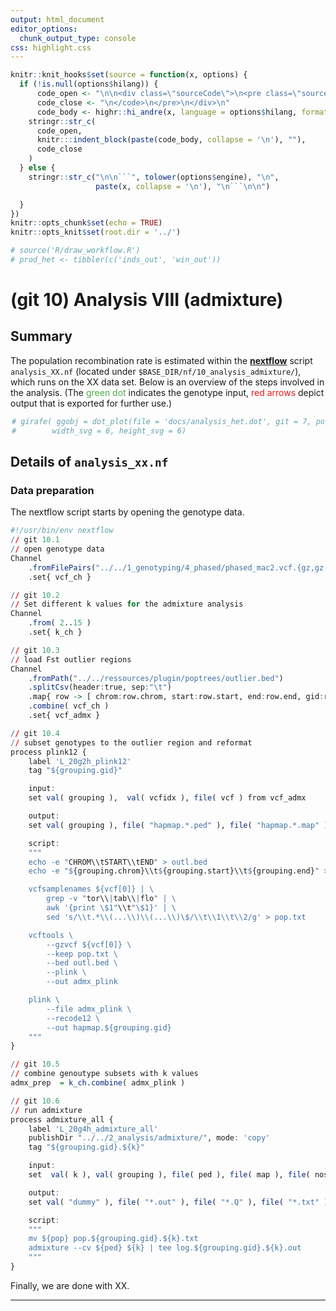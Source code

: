 ```yaml
---
output: html_document
editor_options:
  chunk_output_type: console
css: highlight.css
---
```


```r
knitr::knit_hooks$set(source = function(x, options) {
  if (!is.null(options$hilang)) {
      code_open <- "\n\n<div class=\"sourceCode\">\n<pre class=\"sourceCode\">\n<code class=\"sourceCode\">"
      code_close <- "\n</code>\n</pre>\n</div>\n"
      code_body <- highr::hi_andre(x, language = options$hilang, format = "html")
    stringr::str_c(
      code_open,
      knitr:::indent_block(paste(code_body, collapse = '\n'), ""),
      code_close
    )
  } else {
    stringr::str_c("\n\n```", tolower(options$engine), "\n",
                   paste(x, collapse = '\n'), "\n```\n\n")

  }
})
knitr::opts_chunk$set(echo = TRUE)
knitr::opts_knit$set(root.dir = '../')
```


```r
# source('R/draw_workflow.R')
# prod_het <- tibbler(c('inds_out', 'win_out'))
```

# (git 10) Analysis VIII (admixture)

## Summary

The population recombination rate is estimated within the [**nextflow**](https://www.nextflow.io/) script `analysis_XX.nf` (located under `$BASE_DIR/nf/10_analysis_admixture/`), which runs on the XX data set.
Below is an overview of the steps involved in the analysis.
(The <span style="color:#4DAF4A">green dot</span> indicates the genotype input, <span style="color:#E41A1C">red arrows</span> depict output that is exported for further use.)

<div style="max-width:500px; margin:auto;">
```r
# girafe( ggobj = dot_plot(file = 'docs/analysis_het.dot', git = 7, point_types = prod_het),
#        width_svg = 6, height_svg = 6)
```
</div>

## Details of `analysis_xx.nf`

### Data preparation

The nextflow script starts by opening the genotype data.

<div class="kclass">
```r
#!/usr/bin/env nextflow
// git 10.1
// open genotype data
Channel
	.fromFilePairs("../../1_genotyping/4_phased/phased_mac2.vcf.{gz,gz.tbi}")
	.set{ vcf_ch }

// git 10.2
// Set different k values for the admixture analysis
Channel
	.from( 2..15 )
	.set{ k_ch }

// git 10.3
// load Fst outlier regions
Channel
	.fromPath("../../ressources/plugin/poptrees/outlier.bed")
	.splitCsv(header:true, sep:"\t")
	.map{ row -> [ chrom:row.chrom, start:row.start, end:row.end, gid:row.gid ] }
	.combine( vcf_ch )
	.set{ vcf_admx }

// git 10.4
// subset genotypes to the outlier region and reformat
process plink12 {
	label 'L_20g2h_plink12'
	tag "${grouping.gid}"

	input:
	set val( grouping ),  val( vcfidx ), file( vcf ) from vcf_admx

	output:
	set val( grouping ), file( "hapmap.*.ped" ), file( "hapmap.*.map" ), file( "hapmap.*.nosex" ), file( "pop.txt" ) into admx_plink

	script:
	"""
	echo -e "CHROM\\tSTART\\tEND" > outl.bed
	echo -e "${grouping.chrom}\\t${grouping.start}\\t${grouping.end}" >> outl.bed

	vcfsamplenames ${vcf[0]} | \
		grep -v "tor\\|tab\\|flo" | \
		awk '{print \$1"\\t"\$1}' | \
		sed 's/\\t.*\\(...\\)\\(...\\)\$/\\t\\1\\t\\2/g' > pop.txt

	vcftools \
		--gzvcf ${vcf[0]} \
		--keep pop.txt \
		--bed outl.bed \
		--plink \
		--out admx_plink

	plink \
		--file admx_plink \
		--recode12 \
		--out hapmap.${grouping.gid}
	"""
}

// git 10.5
// combine genoutype subsets with k values
admx_prep  = k_ch.combine( admx_plink )

// git 10.6
// run admixture
process admixture_all {
	label 'L_20g4h_admixture_all'
	publishDir "../../2_analysis/admixture/", mode: 'copy'
	tag "${grouping.gid}.${k}"

	input:
	set  val( k ), val( grouping ), file( ped ), file( map ), file( nosex ), file( pop ) from admx_prep

	output:
	set val( "dummy" ), file( "*.out" ), file( "*.Q" ), file( "*.txt" ) into admx_log

	script:
	"""
	mv ${pop} pop.${grouping.gid}.${k}.txt
	admixture --cv ${ped} ${k} | tee log.${grouping.gid}.${k}.out
	"""
}
```
</div>

Finally, we are done with XX.

---
